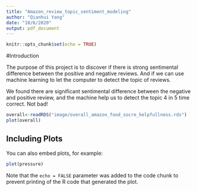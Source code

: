 ```yaml
---
title: "Amazon_review_topic_sentiment_modeling"
author: "Qianhui Yang"
date: "10/6/2020"
output: pdf_document
---
```


```r
knitr::opts_chunk$set(echo = TRUE)
```
#Introduction

The purpose of this project is to discover if there is strong sentimental difference between the positive and negative reviews. And if we can use machine learning to let the computer to detect the topic of reviews.

We found there are significant sentimental difference between the negative and positive review, and the machine help us to detect the topic 4 in 5 time correct. Not bad!


```r

overall<-readRDS("image/overall_amazon_food_socre_helpfullness.rds")
plot(overall)

```

## Including Plots

You can also embed plots, for example:

```r
plot(pressure)
```

Note that the `echo = FALSE` parameter was added to the code chunk to prevent printing of the R code that generated the plot.
